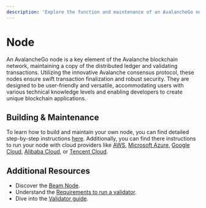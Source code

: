 ```yaml
---
description: 'Explore the function and maintenance of an AvalancheGo node in the Avalanche blockchain network. Discover step-by-step instructions and cloud platform integrations.'
---
```

# Node

An AvalancheGo node is a key element of the Avalanche blockchain network, maintaining a copy of the distributed ledger and validating transactions. Utilizing the innovative Avalanche consensus protocol, these nodes ensure swift transaction finalization and robust security. They are designed to be user-friendly and versatile, accommodating users with various technical knowledge levels and enabling developers to create unique blockchain applications.

## Building & Maintenance

To learn how to build and maintain your own node, you can find detailed step-by-step instructions [here](https://docs.avax.network/nodes). Additionally, you can find there instructions to run your node with cloud providers like [AWS](https://docs.avax.network/nodes/on-third-party-services/amazon-web-services), [Microsoft Azure](https://docs.avax.network/nodes/on-third-party-services/microsoft-azure), [Google Cloud](https://docs.avax.network/nodes/on-third-party-services/google-cloud), [Alibaba Cloud](https://docs.avax.network/nodes/on-third-party-services/alibaba), or [Tencent Cloud](https://docs.avax.network/nodes/on-third-party-services/tencent). 



## Additional Resources

- Discover the [Beam Node](/chain/nodes/beam-node).
- Understand the [Requirements to run a validator](/chain/nodes/requirements-validator).
- Dive into the [Validator guide](/chain/nodes/validator).
